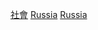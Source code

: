 {{Commonscat|Society of Russia}}

[[Category:俄罗斯|社會]]
[[Category:欧洲各国社会‎|Russia]]
[[Category:亚洲各国社会|Russia]]